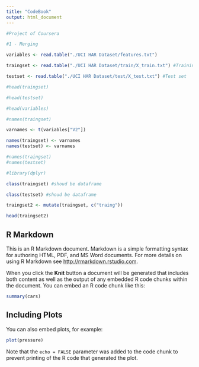 ---
title: "CodeBook"
output: html_document
---

```{r}
#Project of Coursera

#1 - Merging

variables <- read.table("./UCI HAR Dataset/features.txt")

traingset <- read.table("./UCI HAR Dataset/train/X_train.txt") #Training set

testset <- read.table("./UCI HAR Dataset/test/X_test.txt") #Test set

#head(traingset)

#head(testset)

#head(variables)

#names(traingset)

varnames <- t(variables["V2"])

names(traingset) <- varnames
names(testset) <- varnames

#names(traingset)
#names(testset)

#library(dplyr)

class(traingset) #shoud be dataframe

class(testset) #shoud be dataframe

traingset2 <- mutate(traingset, c("traing"))

head(traingset2)


```

## R Markdown

This is an R Markdown document. Markdown is a simple formatting syntax for authoring HTML, PDF, and MS Word documents. For more details on using R Markdown see <http://rmarkdown.rstudio.com>.

When you click the **Knit** button a document will be generated that includes both content as well as the output of any embedded R code chunks within the document. You can embed an R code chunk like this:

```{r cars}
summary(cars)
```

## Including Plots

You can also embed plots, for example:

```{r pressure, echo=FALSE}
plot(pressure)
```

Note that the `echo = FALSE` parameter was added to the code chunk to prevent printing of the R code that generated the plot.
